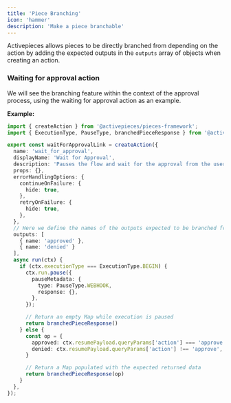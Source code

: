 ```yaml
---
title: 'Piece Branching'
icon: 'hammer'
description: 'Make a piece branchable'
---
```

Activepieces allows pieces to be directly branched from depending on the action by adding the expected outputs in the `outputs` array of objects when creating an action.

### Waiting for approval action

We will see the branching feature within the context of the approval process, using the waiting for approval action as an example.

**Example:**

```typescript
import { createAction } from '@activepieces/pieces-framework';
import { ExecutionType, PauseType, branchedPieceResponse } from '@activepieces/shared';

export const waitForApprovalLink = createAction({
  name: 'wait_for_approval',
  displayName: 'Wait for Approval',
  description: 'Pauses the flow and wait for the approval from the user',
  props: {},
  errorHandlingOptions: {
    continueOnFailure: {
      hide: true,
    },
    retryOnFailure: {
      hide: true,
    },
  },
  // Here we define the names of the outputs expected to be branched from the piece
  outputs: [
    { name: 'approved' }, 
    { name: 'denied' }
  ],
  async run(ctx) {
    if (ctx.executionType === ExecutionType.BEGIN) {
      ctx.run.pause({
        pauseMetadata: {
          type: PauseType.WEBHOOK,
          response: {},
        },
      });

      // Return an empty Map while execution is paused
      return branchedPieceResponse()
    } else {
      const op = {
        approved: ctx.resumePayload.queryParams['action'] === 'approve',
        denied: ctx.resumePayload.queryParams['action'] !== 'approve',
      }

      // Return a Map populated with the expected returned data
      return branchedPieceResponse(op)
    }
  },
});
```